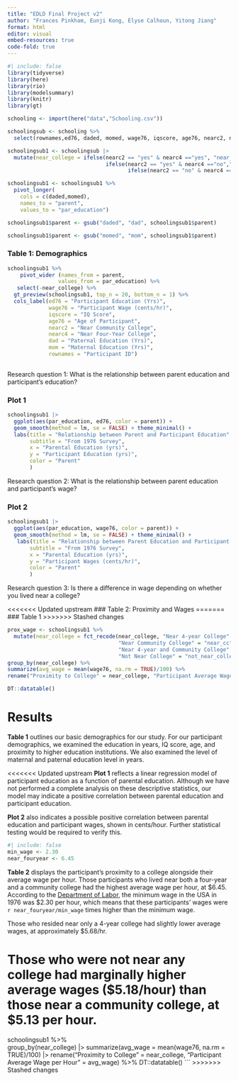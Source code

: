 ```yaml
---
title: "EDLD Final Project v2"
author: "Frances Pinkham, Eunji Kong, Elyse Calhoun, Yitong Jiang"
format: html
editor: visual
embed-resources: true
code-fold: true
---
```


```r
#| include: false
library(tidyverse)
library(here)
library(rio)
library(modelsummary)
library(knitr)
library(gt)
```

```r
schooling <- import(here("data","Schooling.csv"))
```

```r
schoolingsub <- schooling %>%
  select(rownames,ed76, daded, momed, wage76, iqscore, age76, nearc2, nearc4)

```

```r
schoolingsub1 <- schoolingsub |> 
  mutate(near_college = ifelse(nearc2 == "yes" & nearc4 =="yes", "near_colleges", 
                               ifelse(nearc2 == "yes" & nearc4 =="no","near_cc", 
                                      ifelse(nearc2 == "no" & nearc4 =="yes","near_4yr", "not_near_college")))) 
```

```r
schoolingsub1 <- schoolingsub1 %>%
  pivot_longer(
    cols = c(daded,momed),
    names_to = "parent",
    values_to = "par_education")

schoolingsub1$parent <- gsub("daded", "dad", schoolingsub1$parent)

schoolingsub1$parent <- gsub("momed", "mom", schoolingsub1$parent)
```

### Table 1: Demographics

```r
schoolingsub1 %>% 
    pivot_wider (names_from = parent,
                values_from = par_education) %>%
   select(-near_college) %>%
  gt_preview(schoolingsub1, top_n = 20, bottom_n = 1) %>%
  cols_label(ed76 = "Participant Education (Yrs)",
             wage76 = "Participant Wage (cents/hr)",
             iqscore = "IQ Score",
             age76 = "Age of Participant",
             nearc2 = "Near Community College",
             nearc4 = "Near Four-Year College",
             dad = "Paternal Education (Yrs)",
             mom = "Maternal Education (Yrs)",
             rownames = "Participant ID")
  
```

Research question 1: What is the relationship between parent education and participant's education?

### Plot 1

```r
schoolingsub1 |> 
  ggplot(aes(par_education, ed76, color = parent)) +
  geom_smooth(method = lm, se = FALSE) + theme_minimal() +
  labs(title = "Relationship between Parent and Participant Education",
       subtitle = "From 1976 Survey",
       x = "Parental Education (yrs)",
       y = "Participant Education (yrs)",
       color = "Parent"
       )

```

Research question 2: What is the relationship between parent education and participant's wage?

### Plot 2

```r
schoolingsub1 |> 
  ggplot(aes(par_education, wage76, color = parent)) +
  geom_smooth(method = lm, se = FALSE) + theme_minimal() +
   labs(title = "Relationship between Parent Education and Participant Wages",
       subtitle = "From 1976 Survey",
       x = "Parental Education (yrs)",
       y = "Participant Wages (cents/hr)",
       color = "Parent"
       )
```

Research question 3: Is there a difference in wage depending on whether you lived near a college?

<<<<<<< Updated upstream
### Table 2: Proximity and Wages
=======
### Table 1
>>>>>>> Stashed changes

```r
prox_wage <- schoolingsub1 %>%
  mutate(near_college = fct_recode(near_college, "Near 4-year College" ="near_4yr", 
                                   "Near Community College" = "near_cc",
                                   "Near 4-year and Community College" = "near_colleges",
                                   "Not Near College" = "not_near_college")) %>%
group_by(near_college) %>%
summarize(avg_wage = mean(wage76, na.rm = TRUE)/100) %>%
rename("Proximity to College" = near_college, "Participant Average Wage per Hour" = avg_wage) %>%

DT::datatable()
```

# Results

**Table 1** outlines our basic demographics for our study. For our participant demographics, we examined the education in years, IQ score, age, and proximity to higher education institutions. We also examined the level of maternal and paternal education level in years.

<<<<<<< Updated upstream
**Plot 1** reflects a linear regression model of participant education as a function of parental education. Although we have not performed a complete analysis on these descriptive statistics, our model may indicate a positive correlation between parental education and participant education.

**Plot 2** also indicates a possible positive correlation between parental education and participant wages, shown in cents/hour. Further statistical testing would be required to verify this.

```r
#| include: false
min_wage <- 2.30
near_fouryear <- 6.45
```

**Table 2** displays the participant's proximity to a college alongside their average wage per hour. Those participants who lived near both a four-year and a community college had the highest average wage per hour, at \$6.45. According to the [Department of Labor](https://www.dol.gov/agencies/whd/minimum-wage/history), the minimum wage in the USA in 1976 was \$2.30 per hour, which means that these participants' wages were `r near_fouryear/min_wage` times higher than the minimum wage.

Those who resided near only a 4-year college had slightly lower average wages, at approximately \$5.68/hr.

Those who were not near any college had marginally higher average wages (\$5.18/hour) than those near a community college, at \$5.13 per hour.
=======
schoolingsub1 %>%   
  group_by(near_college) |> 
  summarize(avg_wage = mean(wage76, na.rm = TRUE)/100) |>
  rename("Proximity to College" = near_college, "Participant Average Wage per Hour" = avg_wage) %>%
DT::datatable()
```
>>>>>>> Stashed changes
